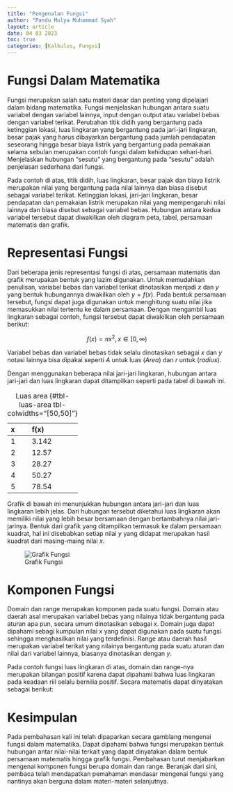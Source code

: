 ```yaml
---
title: "Pengenalan Fungsi"
author: "Pandu Mulya Muhammad Syah"
layout: article
date: 04 03 2023
toc: true
categories: [Kalkulus, Fungsi]
---
```



# Fungsi Dalam Matematika

Fungsi merupakan salah satu materi dasar dan penting yang dipelajari dalam bidang matematika. Fungsi menjelaskan hubungan antara suatu variabel dengan variabel lainnya, input dengan output atau variabel bebas dengan variabel terikat. Perubahan titik didih yang bergantung pada ketinggian lokasi, luas lingkaran yang bergantung pada jari-jari lingkaran, besar pajak yang harus dibayarkan bergantung pada jumlah pendapatan seseorang hingga besar biaya listrik yang bergantung pada pemakaian selama sebulan merupakan contoh fungsi dalam kehidupan sehari-hari. Menjelaskan hubungan "sesutu" yang bergantung pada "sesutu" adalah penjelasan sederhana dari fungsi.

Pada contoh di atas, titik didih, luas lingkaran, besar pajak dan biaya listrik merupakan nilai yang bergantung pada nilai lainnya dan biasa disebut sebagai variabel terikat. Ketinggian lokasi, jari-jari lingkaran, besar pendapatan dan pemakaian listrik merupakan nilai yang mempengaruhi nilai lainnya dan biasa disebut sebagai variabel bebas. Hubungan antara kedua variabel tersebut dapat diwakilkan oleh diagram peta, tabel, persamaan matematis dan grafik.

# Representasi Fungsi

Dari beberapa jenis representasi fungsi di atas, persamaan matematis dan grafik merupakan bentuk yang lazim digunakan. Untuk memudahkan penulisan, variabel bebas dan variabel terikat dinotasikan menjadi $x$ dan $y$ yang bentuk hubungannya diwakilkan oleh $y=f(x)$. Pada bentuk persamaan tersebut, fungsi dapat juga digunakan untuk menghitung suatu nilai jika memasukkan nilai tertentu ke dalam persamaan. Dengan mengambil luas lingkaran sebagai contoh, fungsi tersebut dapat diwakilkan oleh persamaan berikut:

$$
f(x) = \pi x^2, x \in [0, \infty)
$$

:::{.callout-note}
Variabel bebas dan variabel bebas tidak selalu dinotasikan sebagai $x$ dan $y$ notasi lainnya bisa dipakai seperti $A$ untuk luas (*Area*) dan $r$ untuk (*radius*).
:::

Dengan menggunakan beberapa nilai jari-jari lingkaran, hubungan antara jari-jari dan luas lingkaran dapat ditampilkan seperti pada tabel di bawah ini.

| x | f(x)  |
|:--|:------|
| 1 | 3.142 |
| 2 | 12.57 |
| 3 | 28.27 |
| 4 | 50.27 |
| 5 | 78.54 |

: Luas area {#tbl-luas-area tbl-colwidths="[50,50]"}

Grafik di bawah ini menunjukkan hubungan antara jari-jari dan luas lingkaran lebih jelas. Dari hubungan tersebut diketahui luas lingkaran akan memiliki nilai yang lebih besar bersamaan dengan bertambahnya nilai jari-jarinya. Bentuk dari grafik yang ditampilkan termasuk ke dalam persamaan kuadrat, hal ini disebabkan setiap nilai $y$ yang didapat merupakan hasil kuadrat dari masing-maing nilai $x$.

![Grafik Fungsi](grafik-fungsi.png){#fig-luas-area}

# Komponen Fungsi

Domain dan range merupakan komponen pada suatu fungsi. Domain atau daerah asal merupakan variabel bebas yang nilainya tidak bergantung pada aturan apa pun, secara umum dinotasikan sebagai $x$. Domain juga dapat dipahami sebagi kumpulan nilai $x$ yang dapat digunakan pada suatu fungsi sehingga menghasilkan nilai yang terdefinisi. Range atau daerah hasil merupakan variabel terikat yang nilainya bergantung pada suatu aturan dan nilai dari variabel lainnya, biasanya dinotasikan dengan $y$.

Pada contoh fungsi luas lingkaran di atas, domain dan range-nya merupakan bilangan positif karena dapat dipahami bahwa luas lingkaran pada keadaan riil selalu bernilia positif. Secara matematis dapat dinyatakan sebagai berikut:

```{=tex}
\begin{align}
x &= \{ 0, 1, 2, 3, ... \}\\
y &= \{ 0, 1, 4, 9, ... \}
\end{align}
```

# Kesimpulan

Pada pembahasan kali ini telah dipaparkan secara gamblang mengenai fungsi dalam matematika. Dapat dipahami bahwa fungsi merupakan bentuk hubungan antar nilai-nilai terkait yang dapat dinyatakan dalam bentuk persamaan matematis hingga grafik fungsi. Pembahasan turut menjabarkan mengenai komponen fungsi berupa domain dan range. Beranjak dari sini, pembaca telah mendapatkan pemahaman mendasar mengenai fungsi yang nantinya akan berguna dalam materi-materi selanjutnya.